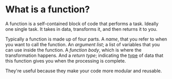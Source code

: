 <Tag tag="Programming"/>

# What is a function? 

<TimeStamp updated="February 27, 2022, 9:20  PM ET"/>

A function is a self-contained block of code that performs a
task. Ideally one single task. It takes in data, transforms it, 
and then returns it to you. 

Typically a function is made up of four parts. A _name_, that you
refer to when you want to call the function. An _argument list_;
a list of variables that you can use inside the function.
A _function body_, which is where the transformation happens. And
a _return type_; indicating the [type](/what-is-a-data-type) 
of data that this function gives you when the processing is complete.

They're useful because they make your code more modular and 
reusable.